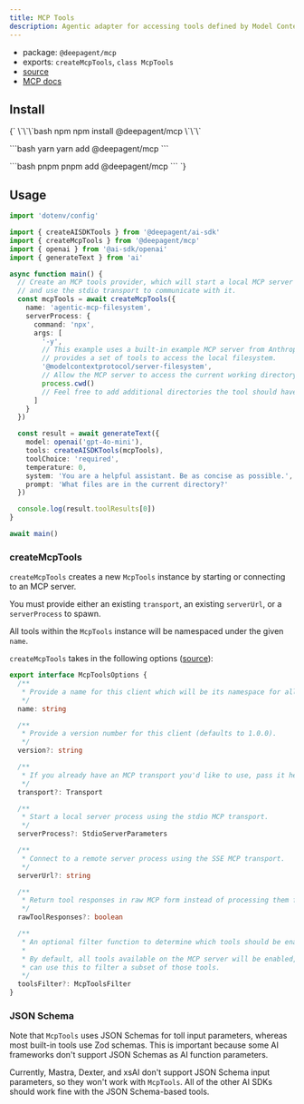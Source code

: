 ```yaml
---
title: MCP Tools
description: Agentic adapter for accessing tools defined by Model Context Protocol (MCP) servers.
---
```


- package: `@deepagent/mcp`
- exports: `createMcpTools`, `class McpTools`
- [source](https://github.com/amardeeplakshkar/deepagent/blob/main/packages/mcp/src/mcp-tools.ts)
- [MCP docs](https://modelcontextprotocol.io)

## Install

<PackageTabs>
{`
\`\`\`bash npm
npm install @deepagent/mcp
\`\`\`

\`\`\`bash yarn
yarn add @deepagent/mcp
\`\`\`

\`\`\`bash pnpm
pnpm add @deepagent/mcp
\`\`\`
`}
</PackageTabs>

## Usage

```ts
import 'dotenv/config'

import { createAISDKTools } from '@deepagent/ai-sdk'
import { createMcpTools } from '@deepagent/mcp'
import { openai } from '@ai-sdk/openai'
import { generateText } from 'ai'

async function main() {
  // Create an MCP tools provider, which will start a local MCP server process
  // and use the stdio transport to communicate with it.
  const mcpTools = await createMcpTools({
    name: 'agentic-mcp-filesystem',
    serverProcess: {
      command: 'npx',
      args: [
        '-y',
        // This example uses a built-in example MCP server from Anthropic, which
        // provides a set of tools to access the local filesystem.
        '@modelcontextprotocol/server-filesystem',
        // Allow the MCP server to access the current working directory.
        process.cwd()
        // Feel free to add additional directories the tool should have access to.
      ]
    }
  })

  const result = await generateText({
    model: openai('gpt-4o-mini'),
    tools: createAISDKTools(mcpTools),
    toolChoice: 'required',
    temperature: 0,
    system: 'You are a helpful assistant. Be as concise as possible.',
    prompt: 'What files are in the current directory?'
  })

  console.log(result.toolResults[0])
}

await main()
```

### createMcpTools

`createMcpTools` creates a new `McpTools` instance by starting or connecting to an MCP server.

You must provide either an existing `transport`, an existing `serverUrl`, or a
`serverProcess` to spawn.

All tools within the `McpTools` instance will be namespaced under the given `name`.

`createMcpTools` takes in the following options ([source](https://github.com/amardeeplakshkar/deepagent/blob/main/packages/mcp/src/types.ts)):

```ts
export interface McpToolsOptions {
  /**
   * Provide a name for this client which will be its namespace for all tools and prompts.
   */
  name: string

  /**
   * Provide a version number for this client (defaults to 1.0.0).
   */
  version?: string

  /**
   * If you already have an MCP transport you'd like to use, pass it here to connect to the server.
   */
  transport?: Transport

  /**
   * Start a local server process using the stdio MCP transport.
   */
  serverProcess?: StdioServerParameters

  /**
   * Connect to a remote server process using the SSE MCP transport.
   */
  serverUrl?: string

  /**
   * Return tool responses in raw MCP form instead of processing them for Genkit compatibility.
   */
  rawToolResponses?: boolean

  /**
   * An optional filter function to determine which tools should be enabled.
   *
   * By default, all tools available on the MCP server will be enabled, but you
   * can use this to filter a subset of those tools.
   */
  toolsFilter?: McpToolsFilter
}
```

### JSON Schema

Note that `McpTools` uses JSON Schemas for toll input parameters, whereas most built-in tools use Zod schemas. This is important because some AI frameworks don't support JSON Schemas as AI function parameters.

Currently, Mastra, Dexter, and xsAI don't support JSON Schema input parameters, so they won't work with `McpTools`. All of the other AI SDKs should work fine with the JSON Schema-based tools.
